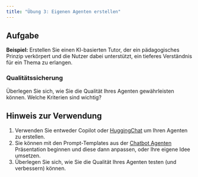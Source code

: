 ```yaml
---
title: "Übung 3: Eigenen Agenten erstellen"
---
```


## Aufgabe

**Beispiel:** Erstellen Sie einen KI-basierten Tutor, der ein pädagogisches Prinzip verkörpert und die Nutzer dabei unterstützt, ein tieferes Verständnis für ein Thema zu erlangen.

<!-- ::: {.callout-note collapse="true"}
## Sokratischer Tutor
Konzept vollständig begreifen

- Verständis durch Fragen & Diskussion
- Deckt Widersprüche & Fehler auf
- Unterstützt erlangen von Wissen

:::

::: {.callout-note collapse="true"}
## Feynman Tutor
Ein neues Konzept schnell verstehen:

- Einfache Erklärung schreiben
- Wissenslücken identifizieren
- Wissenslücken füllen
- Erklärung erweitern & vereinfachen
::: -->



### Qualitätssicherung
Überlegen Sie sich, wie Sie die Qualität Ihres Agenten gewährleisten können. Welche Kriterien sind wichtig?

::: {.pro-tip collapse="false"}
## Hinweis zur Verwendung

1. Verwenden Sie entweder Copilot oder [HuggingChat](https://huggingface.co/chat/) um Ihren Agenten zu erstellen.
2. Sie können mit den Prompt-Templates aus der  [Chatbot Agenten](../../workshop/chatbot-agenten/index.qmd) Präsentation beginnen und diese dann anpassen, oder Ihre eigene Idee umsetzen.
3. Überlegen Sie sich, wie Sie die Qualität Ihres Agenten testen (und verbessern) können.
:::

